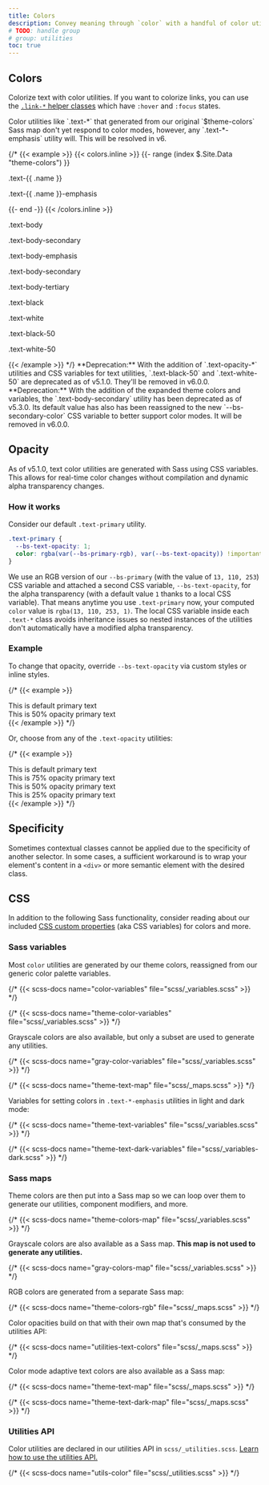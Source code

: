 ```yaml
---
title: Colors
description: Convey meaning through `color` with a handful of color utility classes. Includes support for styling links with hover states, too.
# TODO: handle group
# group: utilities
toc: true
---
```


<Callout>
<WarningColorAssistiveTechnologies />
</Callout>

## Colors

Colorize text with color utilities. If you want to colorize links, you can use the [`.link-*` helper classes]([[docsref:/helpers/colored-links]]) which have `:hover` and `:focus` states.

<Callout>
Color utilities like `.text-*` that generated from our original `$theme-colors` Sass map don't yet respond to color modes, however, any `.text-*-emphasis` utility will. This will be resolved in v6.
</Callout>

{/* {{< example >}}
{{< colors.inline >}}
{{- range (index $.Site.Data "theme-colors") }}
<p class="text-{{ .name }}{{ with .contrast_color }} bg-{{ . }}{{ end }}">.text-{{ .name }}</p>
<p class="text-{{ .name }}-emphasis">.text-{{ .name }}-emphasis</p>
{{- end -}}
{{< /colors.inline >}}
<p class="text-body">.text-body</p>
<p class="text-body-secondary">.text-body-secondary</p>

<p class="text-body-emphasis">.text-body-emphasis</p>
<p class="text-body-secondary">.text-body-secondary</p>
<p class="text-body-tertiary">.text-body-tertiary</p>

<p class="text-black bg-white">.text-black</p>
<p class="text-white bg-dark">.text-white</p>
<p class="text-black-50 bg-white">.text-black-50</p>
<p class="text-white-50 bg-dark">.text-white-50</p>
{{< /example >}} */}

<Callout type="warning">
**Deprecation:** With the addition of `.text-opacity-*` utilities and CSS variables for text utilities, `.text-black-50` and `.text-white-50` are deprecated as of v5.1.0. They'll be removed in v6.0.0.
</Callout>

<Callout type="warning">
**Deprecation:** With the addition of the expanded theme colors and variables, the `.text-body-secondary` utility has been deprecated as of v5.3.0. Its default value has also has been reassigned to the new `--bs-secondary-color` CSS variable to better support color modes. It will be removed in v6.0.0.
</Callout>

## Opacity

<AddedIn version="5.1.0" />

As of v5.1.0, text color utilities are generated with Sass using CSS variables. This allows for real-time color changes without compilation and dynamic alpha transparency changes.

### How it works

Consider our default `.text-primary` utility.

```css
.text-primary {
  --bs-text-opacity: 1;
  color: rgba(var(--bs-primary-rgb), var(--bs-text-opacity)) !important;
}
```

We use an RGB version of our `--bs-primary` (with the value of `13, 110, 253`) CSS variable and attached a second CSS variable, `--bs-text-opacity`, for the alpha transparency (with a default value `1` thanks to a local CSS variable). That means anytime you use `.text-primary` now, your computed `color` value is `rgba(13, 110, 253, 1)`. The local CSS variable inside each `.text-*` class avoids inheritance issues so nested instances of the utilities don't automatically have a modified alpha transparency.

### Example

To change that opacity, override `--bs-text-opacity` via custom styles or inline styles.

{/* {{< example >}}
<div class="text-primary">This is default primary text</div>
<div class="text-primary" style="--bs-text-opacity: .5;">This is 50% opacity primary text</div>
{{< /example >}} */}

Or, choose from any of the `.text-opacity` utilities:

{/* {{< example >}}
<div class="text-primary">This is default primary text</div>
<div class="text-primary text-opacity-75">This is 75% opacity primary text</div>
<div class="text-primary text-opacity-50">This is 50% opacity primary text</div>
<div class="text-primary text-opacity-25">This is 25% opacity primary text</div>
{{< /example >}} */}

## Specificity

Sometimes contextual classes cannot be applied due to the specificity of another selector. In some cases, a sufficient workaround is to wrap your element's content in a `<div>` or more semantic element with the desired class.

## CSS

In addition to the following Sass functionality, consider reading about our included [CSS custom properties]([[docsref:/customize/css-variables]]) (aka CSS variables) for colors and more.

### Sass variables

Most `color` utilities are generated by our theme colors, reassigned from our generic color palette variables.

{/* {{< scss-docs name="color-variables" file="scss/_variables.scss" >}} */}

{/* {{< scss-docs name="theme-color-variables" file="scss/_variables.scss" >}} */}

Grayscale colors are also available, but only a subset are used to generate any utilities.

{/* {{< scss-docs name="gray-color-variables" file="scss/_variables.scss" >}} */}

{/* {{< scss-docs name="theme-text-map" file="scss/_maps.scss" >}} */}

Variables for setting colors in `.text-*-emphasis` utilities in light and dark mode:

{/* {{< scss-docs name="theme-text-variables" file="scss/_variables.scss" >}} */}

{/* {{< scss-docs name="theme-text-dark-variables" file="scss/_variables-dark.scss" >}} */}

### Sass maps

Theme colors are then put into a Sass map so we can loop over them to generate our utilities, component modifiers, and more.

{/* {{< scss-docs name="theme-colors-map" file="scss/_variables.scss" >}} */}

Grayscale colors are also available as a Sass map. **This map is not used to generate any utilities.**

{/* {{< scss-docs name="gray-colors-map" file="scss/_variables.scss" >}} */}

RGB colors are generated from a separate Sass map:

{/* {{< scss-docs name="theme-colors-rgb" file="scss/_maps.scss" >}} */}

Color opacities build on that with their own map that's consumed by the utilities API:

{/* {{< scss-docs name="utilities-text-colors" file="scss/_maps.scss" >}} */}

Color mode adaptive text colors are also available as a Sass map:

{/* {{< scss-docs name="theme-text-map" file="scss/_maps.scss" >}} */}

{/* {{< scss-docs name="theme-text-dark-map" file="scss/_maps.scss" >}} */}

### Utilities API

Color utilities are declared in our utilities API in `scss/_utilities.scss`. [Learn how to use the utilities API.]([[docsref:/utilities/api#using-the-api]])

{/* {{< scss-docs name="utils-color" file="scss/_utilities.scss" >}} */}
